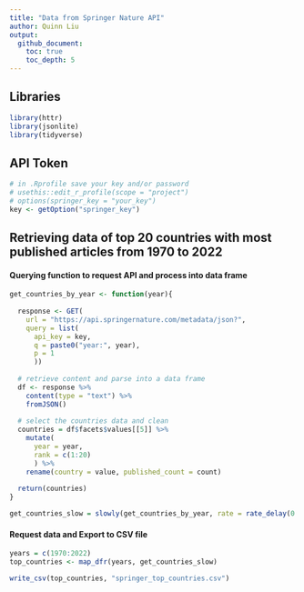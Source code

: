 ```yaml
---
title: "Data from Springer Nature API"
author: Quinn Liu
output: 
  github_document:
    toc: true
    toc_depth: 5
---
```


## Libraries
```r
library(httr)
library(jsonlite)
library(tidyverse)
```

## API Token

```r
# in .Rprofile save your key and/or password
# usethis::edit_r_profile(scope = "project")
# options(springer_key = "your_key") 
key <- getOption("springer_key")
```

## Retrieving data of top 20 countries with most published articles from 1970 to 2022

#### Querying function to request API and process into data frame
```r

get_countries_by_year <- function(year){
  
  response <- GET(
    url = "https://api.springernature.com/metadata/json?",
    query = list(
      api_key = key, 
      q = paste0("year:", year),
      p = 1
      ))
  
  # retrieve content and parse into a data frame
  df <- response %>% 
    content(type = "text") %>% 
    fromJSON()
  
  # select the countries data and clean
  countries = df$facets$values[[5]] %>%
    mutate(
      year = year, 
      rank = c(1:20)
      ) %>%
    rename(country = value, published_count = count)
  
  return(countries)
}

get_countries_slow = slowly(get_countries_by_year, rate = rate_delay(0.5))

```

#### Request data and Export to CSV file

```r
years = c(1970:2022)
top_countries <- map_dfr(years, get_countries_slow)

write_csv(top_countries, "springer_top_countries.csv")
```

